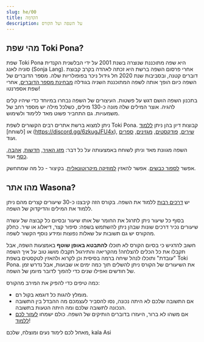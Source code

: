 ```yaml
---
slug: he/00
title: הקדמה
description: על השפה ועל הקורס
---
```


## מהי שפת Toki Pona?

שפת Toki Pona היא שפה מתוכננת שנוצרה בשנת 2001 על ידי הבלשנית הקנדית סוניה לאנג (Sonja Lang). אחרי פרסום השפה ברשת היא זכתה לאהדה בקרב קבוצת דוברים קטנה, ובסביבות שנת 2020 חל גידול ניכר בפופולריות שלה. מספר הדוברים של השפה כיום הופך אותה לשפה המתוכננת השניה בגודלה [מבחינת מספר הדוברים](https://tokipona.org/conlang_communities), אחרי שפת אספרנטו!

בתכנון השפה הושם דגש על פשטות. העיצורים של השפה נבחרו במיוחד כדי שיהיו קלים להגיה. אוצר המילים שלה מונה כ-130 מילים, כשלכל מילה יש מספר רחב של משמעויות. גם התחביר פשוט מאד ללימוד ולשימוש. 

ניתן למצוא ברשת אתרים רבים הקשורים לשפת Toki Pona. קבוצות דיון בהן ניתן [ללמוד](https://discord.gg/ChC6qtVsSE) או [לשוחח] (https://discord.gg/6zkugJFU4x), [שירים](https://www.youtube.com/playlist?list=PLeCE5N29ioyUbj_lvYm9IdGJnE2HPacVv), [פודקסטים](https://www.youtube.com/playlist?list=PLjOmpMyMxd8Qs2mAXcLk817tQy_AQj09u), [מגזינים](https://liputenpo.org/), [ספרים](https://tokipona.org/) ועוד. 

השפה מגוונת מאד וניתן לשוחח באמצעותה על כל דבר: [מזג האויר](https://www.youtube.com/watch?v=J4fCq1aEAxA), [חדשות](https://www.youtube.com/watch?v=ljZfGt7PDxk), [אהבה](https://www.youtube.com/watch?v=rr3ufODuIts), [כסף](https://www.youtube.com/watch?v=JIOT3bRzAGI)  ועוד.

אפשר [לספור כבשים](https://www.youtube.com/watch?v=xxClPfZDn-E). אפשר להאזין [למוזיקה מיקרוטונאלית](https://www.youtube.com/watch?v=fedFQIHREMo). בקיצור - כל מה שמתחשק.

## מהו אתר Wasona?

יש  [דרכים רבות](/he/other-courses) ללמוד את השפה. בקורס הזה קיבצנו כ-30 שיעורים קצרים מהם ניתן ללמוד את המילים והדיקדוק של השפה.

בסוף כל שיעור ניתן לתרגל את החומר של אותו שיעור ובסיום כל קבוצה של עשרה שיעורים נכיר דרכים שונות שבהן ניתן להשתמש בשפה: סיפור קצר, דיאלוג או שיר. כחלק מהקורס יש גם תשובות על שאלות נפוצות ומידע נוסף הקשור לשפה. 

חשוב להדגיש כי בסיום הקורס לא תוכלו **להתבטא באופן שוטף** באמצעות השפה, אבל תקבלו את כל הכלים להצלחה! מהקריאה והתירגול תקבלו מושג טוב על איך השפה "עובדת" ותוכלו לנהל שיחה ברמה בסיסית וכן לקרוא ולהאזין לטקסטים בשפת Toki Pona. את השיעורים של הקורס ניתן להשלים תוך כמה ימים או שבועות, אבל נדרש זמן של חודשים ואפילו שנים כדי להפוך לדובר מיומן של השפה.

כמה טיפים כדי להפיק את המירב מהקורס:
* מומלץ להגות כל דוגמא בקול רם. 
* אם התשובה שלכם לא היתה נכונה, נסו להסביר לעצמכם מה ההבדל בין התשובה הנכונה לתשובה שלכם ומה היתה הטעות בתשובה. 
* אם משהו לא ברור, היעזרו בדוברים הותיקים של השפה. כולם ישמחו [לעזור לכם ללמוד](https://discord.gg/ChC6qtVsSE)!

מאחל לכם לימוד נעים ומוצלח, שלכם, kala Asi


